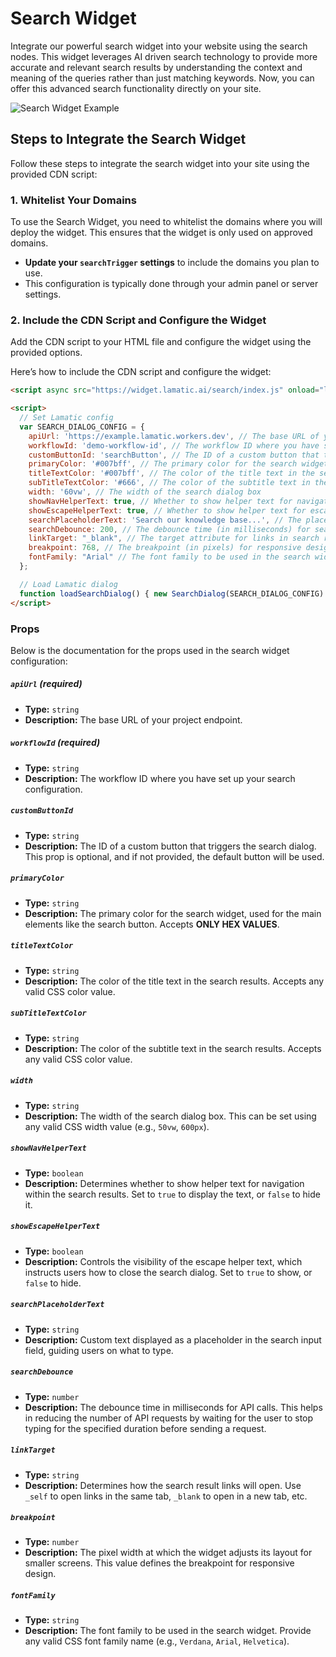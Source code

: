 # Search Widget

Integrate our powerful search widget into your website using the search nodes. This widget leverages AI driven search technology to provide more accurate and relevant search results by understanding the context and meaning of the queries rather than just matching keywords. Now, you can offer this advanced search functionality directly on your site.
<br />

<img src="/assets/search-node-sample.png" alt="Search Widget Example" />

## Steps to Integrate the Search Widget

Follow these steps to integrate the search widget into your site using the provided CDN script:

### 1. Whitelist Your Domains

To use the Search Widget, you need to whitelist the domains where you will deploy the widget. This ensures that the widget is only used on approved domains.

- **Update your `searchTrigger` settings** to include the domains you plan to use.
- This configuration is typically done through your admin panel or server settings.

### 2. Include the CDN Script and Configure the Widget

Add the CDN script to your HTML file and configure the widget using the provided options.

Here’s how to include the CDN script and configure the widget:

```html
<script async src="https://widget.lamatic.ai/search/index.js" onload="loadSearchDialog()"></script>

<script>
  // Set Lamatic config
  var SEARCH_DIALOG_CONFIG = {
    apiUrl: 'https://example.lamatic.workers.dev', // The base URL of your project endpoint (REQUIRED)
    workflowId: 'demo-workflow-id', // The workflow ID where you have set up your search configuration (REQUIRED)
    customButtonId: 'searchButton', // The ID of a custom button that triggers the search dialog
    primaryColor: '#007bff', // The primary color for the search widget (HEX value only)
    titleTextColor: '#007bff', // The color of the title text in the search results
    subTitleTextColor: '#666', // The color of the subtitle text in the search results
    width: '60vw', // The width of the search dialog box
    showNavHelperText: true, // Whether to show helper text for navigation within the search results
    showEscapeHelperText: true, // Whether to show helper text for escaping the search dialog
    searchPlaceholderText: 'Search our knowledge base...', // The placeholder text for the search input
    searchDebounce: 200, // The debounce time (in milliseconds) for search input
    linkTarget: "_blank", // The target attribute for links in search results
    breakpoint: 768, // The breakpoint (in pixels) for responsive design
    fontFamily: "Arial" // The font family to be used in the search widget
  };

  // Load Lamatic dialog
  function loadSearchDialog() { new SearchDialog(SEARCH_DIALOG_CONFIG) };
</script>
```

### Props

Below is the documentation for the props used in the search widget configuration:

##### `apiUrl` (required)

- **Type:** `string`
- **Description:** The base URL of your project endpoint.

##### `workflowId` (required)

- **Type:** `string`
- **Description:** The workflow ID where you have set up your search configuration.

##### `customButtonId`

- **Type:** `string`
- **Description:** The ID of a custom button that triggers the search dialog. This prop is optional, and if not provided, the default button will be used.

##### `primaryColor`

- **Type:** `string`
- **Description:** The primary color for the search widget, used for the main elements like the search button. Accepts **ONLY HEX VALUES**.

##### `titleTextColor`

- **Type:** `string`
- **Description:** The color of the title text in the search results. Accepts any valid CSS color value.

##### `subTitleTextColor`

- **Type:** `string`
- **Description:** The color of the subtitle text in the search results. Accepts any valid CSS color value.

##### `width`

- **Type:** `string`
- **Description:** The width of the search dialog box. This can be set using any valid CSS width value (e.g., `50vw`, `600px`).

##### `showNavHelperText`

- **Type:** `boolean`
- **Description:** Determines whether to show helper text for navigation within the search results. Set to `true` to display the text, or `false` to hide it.

##### `showEscapeHelperText`

- **Type:** `boolean`
- **Description:** Controls the visibility of the escape helper text, which instructs users how to close the search dialog. Set to `true` to show, or `false` to hide.

##### `searchPlaceholderText`

- **Type:** `string`
- **Description:** Custom text displayed as a placeholder in the search input field, guiding users on what to type.

##### `searchDebounce`

- **Type:** `number`
- **Description:** The debounce time in milliseconds for API calls. This helps in reducing the number of API requests by waiting for the user to stop typing for the specified duration before sending a request.

##### `linkTarget`

- **Type:** `string`
- **Description:** Determines how the search result links will open. Use `_self` to open links in the same tab, `_blank` to open in a new tab, etc.

##### `breakpoint`

- **Type:** `number`
- **Description:** The pixel width at which the widget adjusts its layout for smaller screens. This value defines the breakpoint for responsive design.

##### `fontFamily`

- **Type:** `string`
- **Description:** The font family to be used in the search widget. Provide any valid CSS font family name (e.g., `Verdana`, `Arial`, `Helvetica`).
